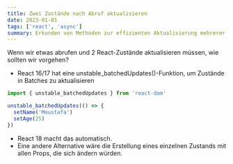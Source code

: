 ```yaml
---
title: Zwei Zustände nach Abruf aktualisieren
date: 2023-01-01
tags: ['react', 'async']
summary: Erkunden von Methoden zur effizienten Aktualisierung mehrerer React-Zustände nach einer Abrufoperation, einschließlich der Verwendung von unstable_batchedUpdates() in React 16/17 und der automatischen Behandlung in React 18.
---
```


Wenn wir etwas abrufen und 2 React-Zustände aktualisieren müssen, wie sollten wir vorgehen?

- React 16/17 hat eine unstable_batchedUpdates()-Funktion, um Zustände in Batches zu aktualisieren

```ts
import { unstable_batchedUpdates } from 'react-dom'

unstable_batchedUpdates(() => {
  setName('Moustafa')
  setAge(25)
})
```

- React 18 macht das automatisch.
- Eine andere Alternative wäre die Erstellung eines einzelnen Zustands mit allen Props, die sich ändern würden.
